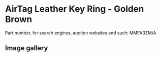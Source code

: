 # AirTag Leather Key Ring - Golden Brown

Part number, for search engines, auction websites and such: MMFA3ZM/A

## Image gallery

<div style={{ width: "768px" }}>
  <GalleryComponent
    images={[
      {
        original: "/everysource/MMFA3",
        thumbnail: "/everypreview/MMFA3",
      },
      {
        original: "/everysource/MMFA3_AV1",
        thumbnail: "/everypreview/MMFA3_AV1",
      },
      {
        original: "/everysource/MMFA3_AV2",
        thumbnail: "/everypreview/MMFA3_AV2",
      }
    ]}
  />
</div>